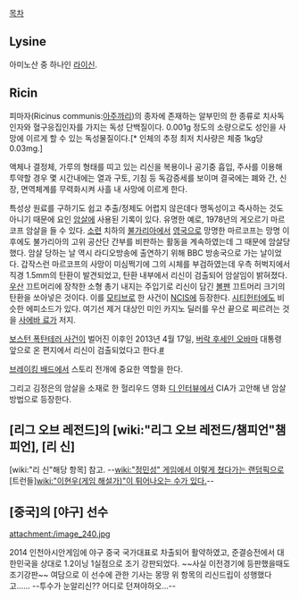 [[목차]]
== Lysine ==
아미노산 중 하나인 [[라이신]].
== Ricin ==
피마자(Ricinus communis:[[아주까리]])의 종자에 존재하는 알부민의 한 종류로 치사독인자와 혈구응집인자를 가지는 독성 단백질이다. 0.001g 정도의 소량으로도 성인을 사망에 이르게 할 수 있는 독성물질이다.[* 인체의 추정 최저 치사량은 체중 1kg당 0.03mg.]

액체나 결정체, 가루의 형태를 띠고 있는 리신을 복용이나 공기중 흡입, 주사를 이용해 투약할 경우 몇 시간내에는 열과 구토, 기침 등 독감증세를 보이며 결국에는 폐와 간, 신장, 면역체계를 무력화시켜 사흘 내 사망에 이르게 한다.

특성상 원료를 구하기도 쉽고 추출/정제도 어렵지 않은데다 맹독성이고 즉사하는 것도 아니기 때문에 요인 [[암살]]에 사용된 기록이 있다. 유명한 예로, 1978년의 게오르기 마르코프 암살을 들 수 있다. [[소련]] 치하의 [[불가리아]]에서 [[영국]]으로 망명한 마르코프는 망명 이후에도 불가리아의 고위 공산단 간부를 비판하는 활동을 계속하였는데 그 때문에 암살당했다. 암살 당하는 날 역시 라디오방송에 출연하기 위해 BBC 방송국으로 가는 날이었다. 갑작스런 마르코프의 사망이 미심쩍기에 그의 시체를 부검하였는데 우측 허벅지에서 직경 1.5mm의 탄환이 발견되었고, 탄환 내부에서 리신이 검출되어 암살임이 밝혀졌다. [[우산]] 끄트머리에 장착한 소형 총기 내지는 주입기로 리신이 담긴 [[볼펜]] 끄트머리 크기의 탄환을 쏘아넣은 것이다.
이를 [[모티브]]로 한 사건이 [[NCIS]]에 등장한다. [[시티헌터]]에도 비슷한 에피소드가 있다. 여기선 제거 대상인 미인 카지노 딜러를 우산 끝으로 찌르려는 것을 [[사에바 료]]가 저지.

[[보스턴 폭탄테러 사건]]이 벌어진 이후인 2013년 4월 17일, [[버락 후세인 오바마]] 대통령 앞으로 온 편지에서 리신이 검출되었다고 한다.[http://news.naver.com/main/read.nhn?mode=LSD&mid=sec&sid1=104&oid=004&aid=0002185648 #]

[[브레이킹 배드]]에서 스토리 전개에 중요한 역할을 한다.

그리고 김정은의 암살을 소재로 한 헐리우드 영화 [[디 인터뷰]]에서 CIA가 고안해 낸 암살 방법으로 등장한다.

== [리그 오브 레전드]의 [wiki:"리그 오브 레전드/챔피언"챔피언], [리 신] ==
[wiki:"리 신"해당 항목] 참고. --[[wiki:"정민성" 게임에서 이렇게 쳤다가는 랜덤픽으로 ]] [트런들][[wiki:"이현우(게임 해설가)"이 튀어나오는 수가 있다.]]--

== [중국]의 [야구] 선수 ==

attachment:/image_240.jpg

2014 인천아시안게임에 야구 중국 국가대표로 차출되어 활약하였고, 준결승전에서 대한민국을 상대로 1.2이닝 1실점으로 조기 강판되었다. ~~사실 이전경기에 등판했을때도 조기강판~~ 여담으로 이 선수에 관한 기사는 몽땅 위 항목의 리신드립이 성행했다고......
--투수가 눈알리신?? 어디로 던져야하오...--
